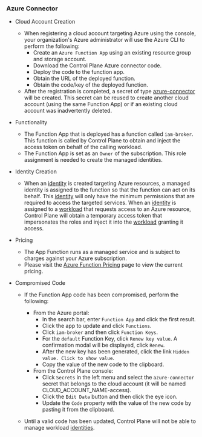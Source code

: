 ### Azure Connector

- Cloud Account Creation

  - When registering a cloud account targeting Azure using the console, your organization's Azure administrator will use the Azure CLI to perform the following:
    - Create an `Azure Function App` using an existing resource group and storage account.
    - Download the Control Plane Azure connector code.
    - Deploy the code to the function app.
    - Obtain the URL of the deployed function.
    - Obtain the code/key of the deployed function.
  - After the registration is completed, a secret of type [azure-connector](/reference/secret#azure-connector) will be created. This secret can be reused to create another cloud account (using the same Function App) or if an existing cloud account was inadvertently deleted.

- Functionality

  - The Function App that is deployed has a function called `iam-broker`. This function is called by Control Plane to obtain and inject the access token on behalf of the calling workload.
  - The Function App is set as an `Owner` of the subscription. This role assignment is needed to create the managed identities.

- Identity Creation

  - When an [identity](/reference/identity) is created targeting Azure resources, a managed identity is assigned to the function so that the function can act on its behalf. This [identity](/reference/identity) will only have the minimum permissions that are required to access the targeted services. When an [identity](/reference/identity) is assigned to a [workload](/concepts/workload) that requests access to an Azure resource, Control Plane will obtain a temporary access token that impersonates the roles and inject it into the [workload](/concepts/workload) granting it access.

- Pricing

  - The App Function runs as a managed service and is subject to charges against your Azure subscription.
  - Please visit the [Azure Function Pricing](https://azure.microsoft.com/en-us/pricing/details/functions/)
    page to view the current pricing.

- Compromised Code

  - If the Function App code has been compromised, perform the following:

    - From the Azure portal:
      - In the search bar, enter `Function App` and click the first result.
      - Click the app to update and click `Functions`.
      - Click `iam-broker` and then click `Function Keys`.
      - For the `default` Function Key, click `Renew key value`. A confirmation modal will be displayed, click `Renew`.
      - After the new key has been generated, click the link `Hidden value. Click to show value`.
      - Copy the value of the new code to the clipboard.
    - From the Control Plane console:
      - Click `Secrets` in the left menu and select the `azure-connector` secret that belongs to the cloud account (it will be named
        CLOUD_ACCOUNT_NAME-access).
      - Click the `Edit Data` button and then click the eye icon.
      - Update the `Code` property with the value of the new code by pasting it from the clipboard.

  - Until a valid code has been updated, Control Plane will not be able to manage workload [identities](/reference/identity).
